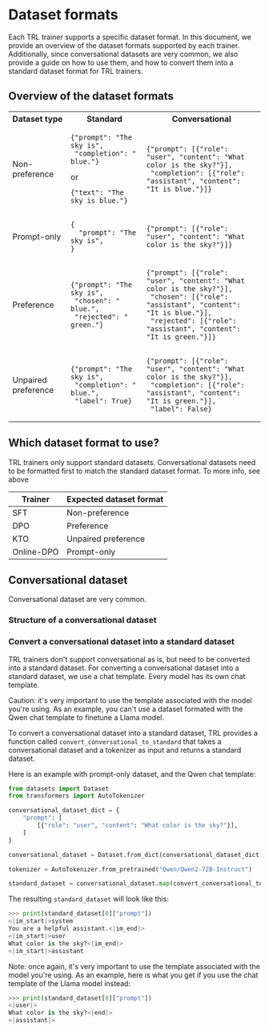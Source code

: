 # Dataset formats

Each TRL trainer supports a specific dataset format. In this document, we provide an overview of the dataset formats supported by each trainer. Additionally, since conversational datasets are very common, we also provide a guide on how to use them, and how to convert them into a standard dataset format for TRL trainers.

## Overview of the dataset formats

<table>
  <tr>
    <th>Dataset type</th>
    <th>Standard</th>
    <th>Conversational</th>
  </tr>
  <tr>
    <td>Non-preference</td>
    <td>
      <pre><code>{"prompt": "The sky is",
 "completion": " blue."}</code></pre>
      or
      <pre><code>{"text": "The sky is blue."}</code></pre>
    </td>
    <td>
      <pre><code>{"prompt": [{"role": "user", "content": "What color is the sky?"}],
 "completion": [{"role": "assistant", "content": "It is blue."}]}</code></pre>
    </td>
  </tr>
    <tr>
    <td>Prompt-only</td>
    <td>
      <pre><code>{
  "prompt": "The sky is",
}</code></pre>
    </td>
    <td>
      <pre><code>{"prompt": [{"role": "user", "content": "What color is the sky?"}]}</code></pre>
    </td>
  </tr>
  <tr>
    <td>Preference</td>
    <td>
      <pre><code>{"prompt": "The sky is",
 "chosen": " blue.",
 "rejected": " green."}</code></pre>
    </td>
    <td>
      <pre><code>{"prompt": [{"role": "user", "content": "What color is the sky?"}],
 "chosen": [{"role": "assistant", "content": "It is blue."}],
 "rejected": [{"role": "assistant", "content": "It is green."}]}</code></pre>
    </td>
  </tr>
  <tr>
    <td>Unpaired preference</td>
    <td>
      <pre><code>{"prompt": "The sky is",
 "completion": " blue.",
 "label": True}</code></pre>
    </td>
    <td>
      <pre><code>{"prompt": [{"role": "user", "content": "What color is the sky?"}],
 "completion": [{"role": "assistant", "content": "It is green."}],
 "label": False}</code></pre>
    </td>
  </tr>
</table>

## Which dataset format to use?

TRL trainers only support standard datasets. Conversational datasets need to be formatted first to match the standard dataset format. To more info, see above

| Trainer    | Expected dataset format |
| ---------- | ----------------------- |
| SFT        | Non-preference          |
| DPO        | Preference              |
| KTO        | Unpaired preference     |
| Online-DPO | Prompt-only             |


## Conversational dataset

Conversational dataset are very common. 

### Structure of a conversational dataset



### Convert a conversational dataset into a standard dataset

TRL trainers don't support conversational as is, but need to be converted into a standard dataset. For converting a conversational dataset into a standard dataset, we use a chat template.
Every model has its own chat template.

Caution: it's very important to use the template associated with the model you're using. As an example, you can't use a dataset formated with the Qwen chat template to finetune a Llama model.

To convert a conversational dataset into a standard dataset, TRL provides a function called `convert_conversational_to_standard` that takes a conversational dataset and a tokenizer as input and returns a standard dataset.

Here is an example with prompt-only dataset, and the Qwen chat template:

```python
from datasets import Dataset
from transformers import AutoTokenizer

conversational_dataset_dict = {
    "prompt": [
        [{"role": "user", "content": "What color is the sky?"}],
    ]
}

conversational_dataset = Dataset.from_dict(conversational_dataset_dict)

tokenizer = AutoTokenizer.from_pretrained("Qwen/Qwen2-72B-Instruct")

standard_dataset = conversational_dataset.map(convert_conversational_to_standard, fn_kwargs={"tokenizer": tokenizer})
```

The resulting `standard_dataset` will look like this:

```python
>>> print(standard_dataset[0]["prompt"])
<|im_start|>system
You are a helpful assistant.<|im_end|>
<|im_start|>user
What color is the sky?<|im_end|>
<|im_start|>assistant
```

Note: once again, it's very important to use the template associated with the model you're using. As an example, here is what you get if you use the chat template of the Llama model instead:

```python
>>> print(standard_dataset[0]["prompt"])
<|user|>
What color is the sky?<|end|>
<|assistant|>
```
